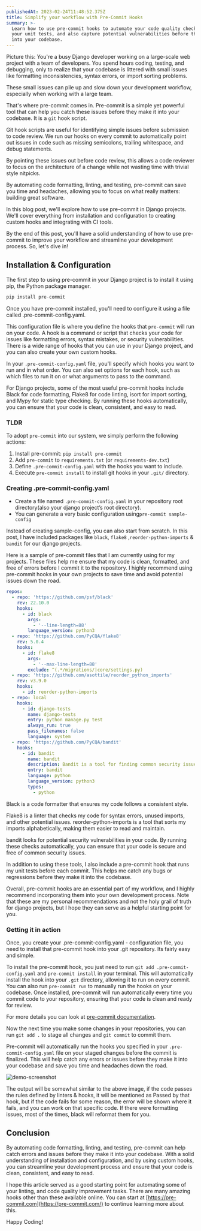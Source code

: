 ```yaml
---
publishedAt: 2023-02-24T11:48:52.375Z
title: Simplify your workflow with Pre-Commit Hooks
summary: >-
  Learn how to use pre-commit hooks to automate your code quality checks and run
  your unit tests, and also capture potential vulnerabilities before they get
  into your codebase.
---
```

Picture this: You're a busy Django developer working on a large-scale web project with a team of developers. You spend hours coding, testing, and debugging, only to realize that your codebase is littered with small issues like formatting inconsistencies, syntax errors, or import sorting problems. 

These small issues can pile up and slow down your development workflow, especially when working with a large team.

That's where pre-commit comes in. Pre-commit is a simple yet powerful tool that can help you catch these issues before they make it into your codebase.  It is a `git` hook script.

Git hook scripts are useful for identifying simple issues before submission to code review. We run our hooks on every commit to automatically point out issues in code such as missing semicolons, trailing whitespace, and debug statements. 

By pointing these issues out before code review, this allows a code reviewer to focus on the architecture of a change while not wasting time with trivial style nitpicks.

By automating code formatting, linting, and testing, pre-commit can save you time and headaches, allowing you to focus on what really matters: building great software.

In this blog post, we'll explore how to use pre-commit in Django projects. We'll cover everything from installation and configuration to creating custom hooks and integrating with CI tools. 

By the end of this post, you'll have a solid understanding of how to use pre-commit to improve your workflow and streamline your development process. So, let's dive in!

## Installation & Configuration

The first step to using pre-commit in your Django project is to install it using pip, the Python package manager. 

```python
pip install pre-commit
```

Once you have pre-commit installed, you'll need to configure it using a file called .pre-commit-config.yaml.

This configuration file is where you define the hooks that `pre-commit` will run on your code. A hook is a command or script that checks your code for issues like formatting errors, syntax mistakes, or security vulnerabilities. There is a wide range of hooks that you can use in your Django project, and you can also create your own custom hooks.

In your `.pre-commit-config.yaml` file, you'll specify which hooks you want to run and in what order. You can also set options for each hook, such as which files to run it on or what arguments to pass to the command.

For Django projects, some of the most useful pre-commit hooks include Black for code formatting, Flake8 for code linting, isort for import sorting, and Mypy for static type checking. By running these hooks automatically, you can ensure that your code is clean, consistent, and easy to read.

### TLDR

To adopt `pre-commit` into our system, we simply perform the following actions:

1. Install pre-commit: `pip install pre-commit`
2. Add `pre-commit` to `requirements.txt` (or `requirements-dev.txt`)
3. Define `.pre-commit-config.yaml` with the hooks you want to include.
4. Execute `pre-commit install` to install git hooks in your `.git/` directory.

### Creating .pre-commit-config.yaml

- Create a file named `.pre-commit-config.yaml` in your repository root directory(also your django project’s root directory).
- You can generate a very basic configuration using`pre-commit sample-config`

Instead of creating sample-config, you can also start from scratch. In this post, I have included packages like `black`, `flake8` ,`reorder-python-imports` & `bandit` for our django projects.

Here is a sample of pre-commit files that I am currently using for my projects. These files help me ensure that my code is clean, formatted, and free of errors before I commit it to the repository. I highly recommend using pre-commit hooks in your own projects to save time and avoid potential issues down the road.

```yaml
repos:
  - repo: 'https://github.com/psf/black'
    rev: 22.10.0
    hooks:
      - id: black
        args:
          - '--line-length=88'
        language_version: python3
  - repo: 'https://github.com/PyCQA/flake8'
    rev: 5.0.4
    hooks:
      - id: flake8
        args:
          - '--max-line-length=88'
        exclude: ^(.*/migrations/|core/settings.py)
  - repo: 'https://github.com/asottile/reorder_python_imports'
    rev: v3.9.0
    hooks:
      - id: reorder-python-imports
  - repo: local
    hooks:
      - id: django-tests
        name: django-tests
        entry: python manage.py test
        always_run: true
        pass_filenames: false
        language: system
  - repo: 'https://github.com/PyCQA/bandit'
    hooks:
      - id: bandit
        name: bandit
        description: Bandit is a tool for finding common security issues in Python code
        entry: bandit
        language: python
        language_version: python3
        types:
          - python
```

Black is a code formatter that ensures my code follows a consistent style. 

Flake8 is a linter that checks my code for syntax errors, unused imports, and other potential issues. reorder-python-imports is a tool that sorts my imports alphabetically, making them easier to read and maintain.

bandit looks for potential security vulnerabilities in your code. By running these checks automatically, you can ensure that your code is secure and free of common security issues.

In addition to using these tools, I also include a pre-commit hook that runs my unit tests before each commit. This helps me catch any bugs or regressions before they make it into the codebase.

Overall, pre-commit hooks are an essential part of my workflow, and I highly recommend incorporating them into your own development process. Note that these are my personal recommendations and not the holy grail of truth for django projects, but I hope they can serve as a helpful starting point for you.

### Getting it in action

Once, you create your .pre-commit-config.yaml - configuration file, you need to install that pre-commit hook into your .git repository. Its fairly easy and simple.

To install the pre-commit hook, you just need to run `git add .pre-commit-config.yaml` and `pre-commit install` in your terminal. This will automatically install the hook into your `.git` directory, allowing it to run on every commit. You can also run `pre-commit run` to manually run the hooks on your codebase. Once installed, pre-commit will run automatically every time you commit code to your repository, ensuring that your code is clean and ready for review.

For more details you can look at [pre-commit documentation](https://pre-commit.com/#usage).

Now the next time you make some changes in your repositories, you can run `git add .` to stage all changes and `git commit` to commit them. 

Pre-commit will automatically run the hooks you specified in your `.pre-commit-config.yaml` file on your staged changes before the commit is finalized. This will help catch any errors or issues before they make it into your codebase and save you time and headaches down the road. 

![demo-screenshot](https://s3.us-west-2.amazonaws.com/secure.notion-static.com/f7df1322-48d7-470f-a317-25261ae4ff5b/Untitled.png?X-Amz-Algorithm=AWS4-HMAC-SHA256&X-Amz-Content-Sha256=UNSIGNED-PAYLOAD&X-Amz-Credential=AKIAT73L2G45EIPT3X45%2F20230224%2Fus-west-2%2Fs3%2Faws4_request&X-Amz-Date=20230224T115427Z&X-Amz-Expires=86400&X-Amz-Signature=1e8f29425a9224daeefe31afb85af4b8cd0af7ea19e5aa1c65bac53a374017a9&X-Amz-SignedHeaders=host&response-content-disposition=filename%3D%22Untitled.png%22&x-id=GetObject)

The output will be somewhat similar to the above image, if the code passes the rules defined by linters & hooks, it will be mentioned as Passed by that hook, but if the code fails for some reason, the error will be shown where it fails, and you can work on that specific code.  If there were formatting issues, most of the times, black will reformat them for you.

## Conclusion

By automating code formatting, linting, and testing, pre-commit can help catch errors and issues before they make it into your codebase. With a solid understanding of installation and configuration, and by using custom hooks, you can streamline your development process and ensure that your code is clean, consistent, and easy to read.

I hope this article served as a good starting point for automating some of your linting, and code quality improvement tasks. There are many amazing hooks other than these available online. You can start at [https://pre-commit.com](https://pre-commit.com/) to continue learning more about this.

Happy Coding!
